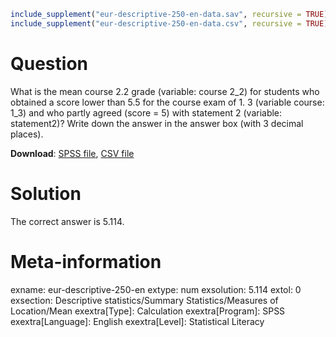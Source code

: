 ```{r, echo = FALSE, results = "hide"}
include_supplement("eur-descriptive-250-en-data.sav", recursive = TRUE)
include_supplement("eur-descriptive-250-en-data.csv", recursive = TRUE)
```

Question
========
What is the mean course 2.2 grade (variable: course 2_2) for students who obtained a score lower than 5.5 for the course exam of 1. 3 (variable course: 1_3) and who partly agreed (score = 5) with statement 2 (variable: statement2)? Write down the answer in the answer box (with 3 decimal places).

**Download**: [SPSS file](eur-descriptive-250-en-data.sav), [CSV file](eur-descriptive-250-en-data.csv)


Solution
========
The correct answer is 5.114.


Meta-information
================
exname: eur-descriptive-250-en
extype: num
exsolution: 5.114
extol: 0
exsection: Descriptive statistics/Summary Statistics/Measures of Location/Mean
exextra[Type]: Calculation
exextra[Program]: SPSS
exextra[Language]: English
exextra[Level]: Statistical Literacy